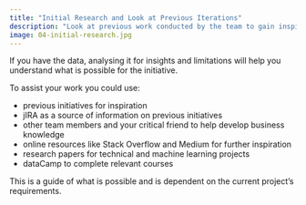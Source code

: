 ```yaml
---
title: "Initial Research and Look at Previous Iterations"
description: "Look at previous work conducted by the team to gain inspiration."
image: 04-initial-research.jpg
---
```


If you have the data, analysing it for insights and limitations will help you understand what is possible for the initiative.

To assist your work you could use:

- previous initiatives for inspiration
- jIRA as a source of information on previous initiatives
- other team members and your critical friend to help develop business knowledge
- online resources like Stack Overflow and Medium for further inspiration
- research papers for technical and machine learning projects
- dataCamp to complete relevant courses

This is a guide of what is possible and is dependent on the current project's requirements.